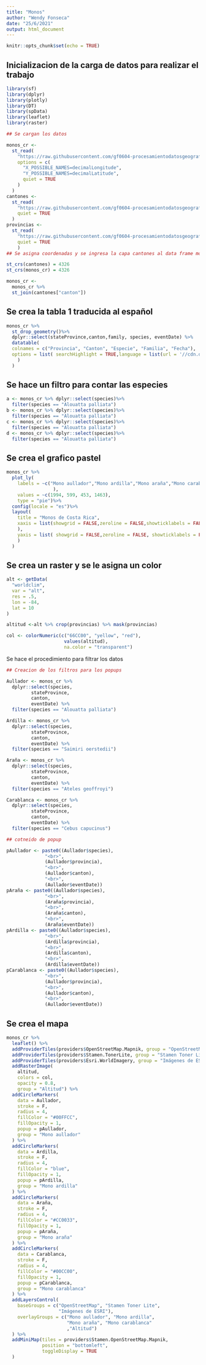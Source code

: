 ---
title: "Monos"
author: "Wendy Fonseca"
date: "25/6/2021"
output: html_document
---

```{r setup, include=FALSE}
knitr::opts_chunk$set(echo = TRUE)
```

## Inicializacion de la carga de datos para realizar el trabajo

```{r message=FALSE, warning=FALSE}
library(sf)
library(dplyr)
library(plotly)
library(DT)
library(spData)
library(leaflet)
library(raster)

## Se cargan los datos

monos_cr <-
  st_read(
    "https://raw.githubusercontent.com/gf0604-procesamientodatosgeograficos/2021i-datos/main/gbif/primates-cr-registros.csv",
    options = c(
      "X_POSSIBLE_NAMES=decimalLongitude",
      "Y_POSSIBLE_NAMES=decimalLatitude",
      quiet = TRUE
    )
  )
cantones <-
  st_read(
    "https://raw.githubusercontent.com/gf0604-procesamientodatosgeograficos/2021i-datos/main/ign/delimitacion-territorial-administrativa/cr_cantones_simp_wgs84.geojson",
    quiet = TRUE
  )
provincias <-
  st_read(
    "https://raw.githubusercontent.com/gf0604-procesamientodatosgeograficos/2021i-datos/main/ign/delimitacion-territorial-administrativa/cr_provincias_simp_wgs84.geojson",
    quiet = TRUE
    )
## Se asigna coordenadas y se ingresa la capa cantones al data frame monos_cr

st_crs(cantones) = 4326
st_crs(monos_cr) = 4326

monos_cr <-
  monos_cr %>%
  st_join(cantones["canton"])
```

## Se crea la tabla 1 traducida al español

```{r message=FALSE, warning=FALSE}
monos_cr %>%
  st_drop_geometry()%>%
  dplyr::select(stateProvince,canton,family, species, eventDate) %>%
  datatable(
  colnames = c("Provincia", "Canton", "Especie", "Familia", "Fecha"),
  options = list( searchHighlight = TRUE,language = list(url = '//cdn.datatables.net/plug-ins/1.10.11/i18n/Spanish.json')
    )
  )
```

## Se hace un filtro para contar las especies

```{r message=FALSE, warning=FALSE}
a <- monos_cr %>% dplyr::select(species)%>%
  filter(species == "Alouatta palliata")
b <- monos_cr %>% dplyr::select(species)%>%
  filter(species == "Alouatta palliata")
c <- monos_cr %>% dplyr::select(species)%>%
  filter(species == "Alouatta palliata")
d <- monos_cr %>% dplyr::select(species)%>%
  filter(species == "Alouatta palliata")

```

## Se crea el grafico pastel

```{r message=FALSE, warning=FALSE}
monos_cr %>%
  plot_ly(
    labels = ~c("Mono aullador","Mono ardilla","Mono araña","Mono carablanca"
                 ),
    values = ~c(1994, 599, 453, 1463),
    type = "pie")%>%
  config(locale = "es")%>%
  layout(
    title = "Monos de Costa Rica",
    xaxis = list(showgrid = FALSE,zeroline = FALSE,showticklabels = FALSE
    ),
    yaxis = list( showgrid = FALSE,zeroline = FALSE, showticklabels = FALSE
    )
  )
```

## Se crea un raster y se le asigna un color

```{r message=FALSE, warning=FALSE}
alt <- getData(
  "worldclim",
  var = "alt",
  res = .5,
  lon = -84,
  lat = 10
)

altitud <-alt %>% crop(provincias) %>% mask(provincias)

col <- colorNumeric(c("66CC00", "yellow", "red"),
                     values(altitud),
                     na.color = "transparent")
```

Se hace el procedimiento para filtrar los datos 

```{r message=FALSE, warning=FALSE}
## Creacion de los filtros para los popups

Aullador <- monos_cr %>%
  dplyr::select(species,
         stateProvince,
         canton,
         eventDate) %>%
  filter(species == "Alouatta palliata")

Ardilla <- monos_cr %>%
  dplyr::select(species,
         stateProvince,
         canton,
         eventDate) %>%
  filter(species == "Saimiri oerstedii")

Araña <- monos_cr %>%
  dplyr::select(species,
         stateProvince,
         canton,
         eventDate) %>%
  filter(species == "Ateles geoffroyi")

Carablanca <- monos_cr %>%
  dplyr::select(species,
         stateProvince,
         canton,
         eventDate) %>%
  filter(species == "Cebus capucinus")

## cotneido de popup

pAullador <- paste0((Aullador$species),
              "<br>",
              (Aullador$provincia),
              "<br>",
              (Aullador$canton),
              "<br>",
              (Aullador$eventDate))
pAraña <- paste0((Aullador$species),
              "<br>",
              (Araña$provincia),
              "<br>",
              (Araña$canton),
              "<br>",
              (Araña$eventDate))
pArdilla <- paste0((Aullador$species),
              "<br>",
              (Ardilla$provincia),
              "<br>",
              (Ardilla$canton),
              "<br>",
              (Ardilla$eventDate))
pCarablanca <- paste0((Aullador$species),
              "<br>",
              (Aullador$provincia),
              "<br>",
              (Aullador$canton),
              "<br>",
              (Aullador$eventDate))
```

## Se crea el mapa

```{r message=FALSE, warning=FALSE}
monos_cr %>%
  leaflet() %>%
  addProviderTiles(providers$OpenStreetMap.Mapnik, group = "OpenStreetMap") %>%
  addProviderTiles(providers$Stamen.TonerLite, group = "Stamen Toner Lite") %>%
  addProviderTiles(providers$Esri.WorldImagery, group = "Imágenes de ESRI") %>%
  addRasterImage(
    altitud, 
    colors = col, 
    opacity = 0.8,
    group = "Altitud") %>%
  addCircleMarkers(
    data = Aullador,
    stroke = F,
    radius = 4,
    fillColor = "#00FFCC",
    fillOpacity = 1,
    popup = pAullador,
    group = "Mono aullador"
  ) %>%
  addCircleMarkers(
    data = Ardilla,
    stroke = F,
    radius = 4,
    fillColor = "blue",
    fillOpacity = 1,
    popup = pArdilla,
    group = "Mono ardilla"
  ) %>%
  addCircleMarkers(
    data = Araña,
    stroke = F,
    radius = 4,
    fillColor = "#CC0033",
    fillOpacity = 1,
    popup = pAraña,
    group = "Mono araña"
  ) %>%
  addCircleMarkers(
    data = Carablanca,
    stroke = F,
    radius = 4,
    fillColor = "#00CC00",
    fillOpacity = 1,
    popup = pCarablanca,
    group = "Mono carablanca"
  ) %>%
  addLayersControl(
    baseGroups = c("OpenStreetMap", "Stamen Toner Lite", 
                   "Imágenes de ESRI"),
    overlayGroups = c("Mono aullador", "Mono ardilla", 
                      "Mono araña", "Mono carablanca"
                      ,"Altitud")
  ) %>%
  addMiniMap(tiles = providers$Stamen.OpenStreetMap.Mapnik,
             position = "bottomleft",
             toggleDisplay = TRUE
  )
```


